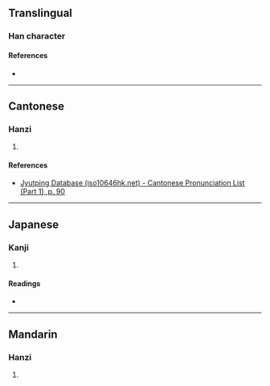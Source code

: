{{character info/new}}
==Translingual==

===Han character===
{{Han char|rn=36|rad=夕|as=09|sn=12|four=|canj=NNGR|ids=⿰多吉}}

====References====
* {{Han ref|kx=0247.130|dkj=05785|dj=0491.200|hdz=20864.090|uh=5921|ud=22817}}

----

==Cantonese==

===Hanzi===
{{yue-hanzi|jyut=[[hei3]]|y=hei3}}

# {{rfdef|yue|sort=夕09}}

====References====
* [http://www.iso10646hk.net/jp/document/download.jsp Jyutping Database (iso10646hk.net) - Cantonese Pronunciation List (Part 1), p. 90]

----

==Japanese==

===Kanji===
{{ja-kanji|grade=|rs=夕09}}

# {{rfdef|ja|sort=夕09}}

====Readings====
* {{ja-readings|on=[[き]] (ki)|kun=[[おおい]] (ooi)}}

----

==Mandarin==

===Hanzi===
{{cmn-hanzi|pin=[[qì]] ([[qi4]])|wg=ch'i<sup>4</sup>}}

# {{rfdef|cmn|sort=夕09}}